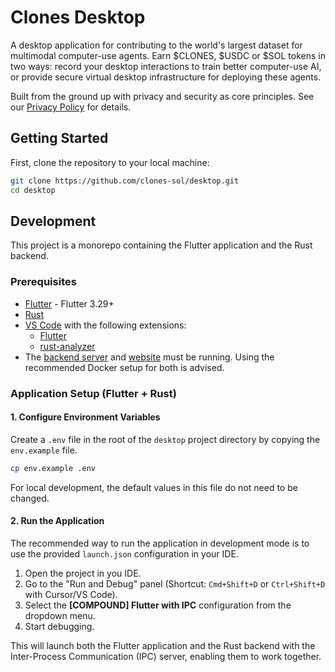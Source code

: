 # Clones Desktop

A desktop application for contributing to the world's largest dataset for multimodal computer-use agents. Earn $CLONES, $USDC or $SOL tokens in two ways: record your desktop interactions to train better computer-use AI, or provide secure virtual desktop infrastructure for deploying these agents.

Built from the ground up with privacy and security as core principles. See our [Privacy Policy](../../PRIVACY.md) for details.

## Getting Started

First, clone the repository to your local machine:

```bash
git clone https://github.com/clones-sol/desktop.git
cd desktop
```

## Development

This project is a monorepo containing the Flutter application and the Rust backend.

### Prerequisites

-   [Flutter](https://flutter.dev/docs/get-started/install) - Flutter 3.29+
-   [Rust](https://www.rust-lang.org/tools/install)
-   [VS Code](https://code.visualstudio.com/) with the following extensions:
    -   [Flutter](https://marketplace.visualstudio.com/items?itemName=Dart-Code.flutter)
    -   [rust-analyzer](https://marketplace.visualstudio.com/items?itemName=rust-lang.rust-analyzer)
-   The [backend server](../projects/backend.mdx) and [website](../projects/website.mdx) must be running. Using the recommended Docker setup for both is advised.

### Application Setup (Flutter + Rust)

#### 1. Configure Environment Variables

Create a `.env` file in the root of the `desktop` project directory by copying the `env.example` file.

```bash
cp env.example .env
```

For local development, the default values in this file do not need to be changed.

#### 2. Run the Application

The recommended way to run the application in development mode is to use the provided `launch.json` configuration in your IDE.

1.  Open the project in you IDE.
2.  Go to the "Run and Debug" panel (Shortcut: `Cmd+Shift+D` or `Ctrl+Shift+D` with Cursor/VS Code).
3.  Select the **[COMPOUND] Flutter with IPC** configuration from the dropdown menu.
4.  Start debugging.

This will launch both the Flutter application and the Rust backend with the Inter-Process Communication (IPC) server, enabling them to work together.
